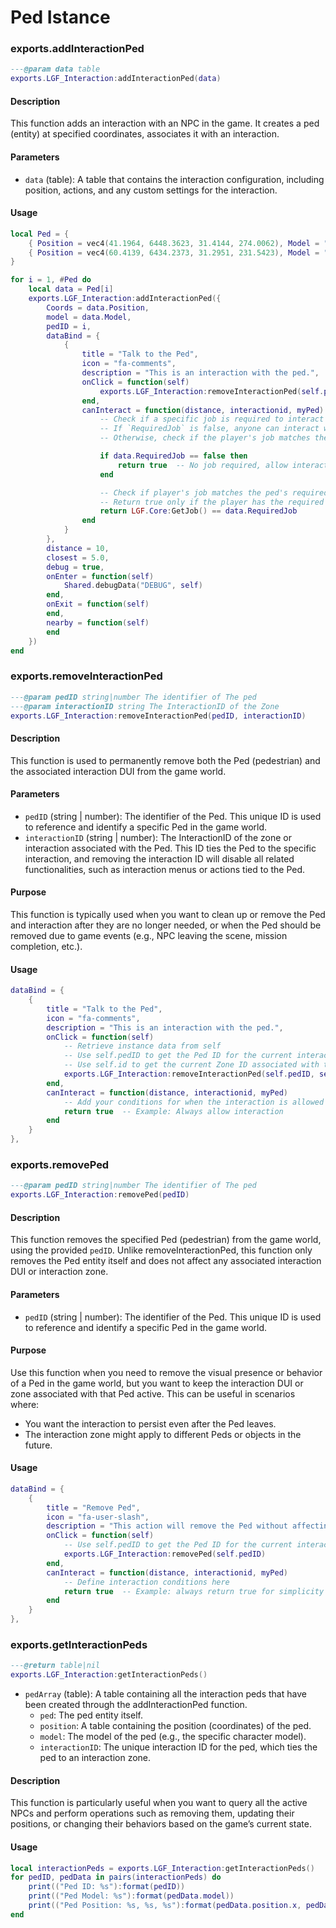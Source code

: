 

# Ped Istance 

### exports.addInteractionPed

```lua copy
---@param data table
exports.LGF_Interaction:addInteractionPed(data)
```

#### Description

This function adds an interaction with an NPC in the game. It creates a ped (entity) at specified coordinates, associates it with an interaction.

#### Parameters

- `data` (table): A table that contains the interaction configuration, including position, actions, and any custom settings for the interaction.

#### Usage

```lua copy
local Ped = {
    { Position = vec4(41.1964, 6448.3623, 31.4144, 274.0062), Model = "a_f_m_fatcult_01", RequiredJob = false, },
    { Position = vec4(60.4139, 6434.2373, 31.2951, 231.5423), Model = "a_f_m_fatcult_01", RequiredJob = "police", }
}

for i = 1, #Ped do
    local data = Ped[i]
    exports.LGF_Interaction:addInteractionPed({
        Coords = data.Position,
        model = data.Model,
        pedID = i,
        dataBind = {
            {
                title = "Talk to the Ped",
                icon = "fa-comments",
                description = "This is an interaction with the ped.",
                onClick = function(self)
                    exports.LGF_Interaction:removeInteractionPed(self.pedID, self.id)
                end,
                canInteract = function(distance, interactionid, myPed)
                    -- Check if a specific job is required to interact with the ped
                    -- If `RequiredJob` is false, anyone can interact with the ped
                    -- Otherwise, check if the player's job matches the `RequiredJob` for the ped

                    if data.RequiredJob == false then
                        return true  -- No job required, allow interaction
                    end

                    -- Check if player's job matches the ped's required job
                    -- Return true only if the player has the required job
                    return LGF.Core:GetJob() == data.RequiredJob
                end
            }
        },
        distance = 10,
        closest = 5.0,
        debug = true,
        onEnter = function(self)
            Shared.debugData("DEBUG", self)
        end,
        onExit = function(self)
        end,
        nearby = function(self)
        end
    })
end
```

### exports.removeInteractionPed

```lua copy
---@param pedID string|number The identifier of The ped
---@param interactionID string The InteractionID of the Zone
exports.LGF_Interaction:removeInteractionPed(pedID, interactionID)
```

#### Description

This function is used to permanently remove both the Ped (pedestrian) and the associated interaction DUI from the game world.

#### Parameters

- `pedID` (string | number): The identifier of the Ped. This unique ID is used to reference and identify a specific Ped in the game world.
- `interactionID` (string | number): The InteractionID of the zone or interaction associated with the Ped. This ID ties the Ped to the specific interaction, and removing the interaction ID will disable all related functionalities, such as interaction menus or actions tied to the Ped.

#### Purpose

This function is typically used when you want to clean up or remove the Ped and interaction after they are no longer needed, or when the Ped should be removed due to game events (e.g., NPC leaving the scene, mission completion, etc.).

#### Usage

```lua copy
dataBind = {
    {
        title = "Talk to the Ped",
        icon = "fa-comments",
        description = "This is an interaction with the ped.",
        onClick = function(self)
            -- Retrieve instance data from self
            -- Use self.pedID to get the Ped ID for the current interaction
            -- Use self.id to get the current Zone ID associated with the interaction
            exports.LGF_Interaction:removeInteractionPed(self.pedID, self.id)
        end,
        canInteract = function(distance, interactionid, myPed)
            -- Add your conditions for when the interaction is allowed
            return true  -- Example: Always allow interaction
        end
    }
},
```

### exports.removePed

```lua copy
---@param pedID string|number The identifier of The ped
exports.LGF_Interaction:removePed(pedID)
```

#### Description

This function removes the specified Ped (pedestrian) from the game world, using the provided `pedID`. Unlike removeInteractionPed, this function only removes the Ped entity itself and does not affect any associated interaction DUI or interaction zone.

#### Parameters

- `pedID` (string | number): The identifier of the Ped. This unique ID is used to reference and identify a specific Ped in the game world.

#### Purpose

Use this function when you need to remove the visual presence or behavior of a Ped in the game world, but you want to keep the interaction DUI or zone associated with that Ped active. This can be useful in scenarios where:

- You want the interaction to persist even after the Ped leaves.
- The interaction zone might apply to different Peds or objects in the future.

#### Usage

```lua copy
dataBind = {
    {
        title = "Remove Ped",
        icon = "fa-user-slash",
        description = "This action will remove the Ped without affecting the interaction zone.",
        onClick = function(self)
            -- Use self.pedID to get the Ped ID for the current interaction
            exports.LGF_Interaction:removePed(self.pedID)
        end,
        canInteract = function(distance, interactionid, myPed)
            -- Define interaction conditions here
            return true  -- Example: always return true for simplicity
        end
    }
},
```

### exports.getInteractionPeds

```lua copy
---@return table|nil
exports.LGF_Interaction:getInteractionPeds()
```

- `pedArray` (table): A table containing all the interaction peds that have been created through the addInteractionPed function.
  - `ped`: The ped entity itself.
  - `position`: A table containing the position (coordinates) of the ped.
  - `model`: The model of the ped (e.g., the specific character model).
  - `interactionID`: The unique interaction ID for the ped, which ties the ped to an interaction zone.

#### Description

This function is particularly useful when you want to query all the active NPCs and perform operations such as removing them, updating their positions, or changing their behaviors based on the game’s current state.

#### Usage

```lua copy
local interactionPeds = exports.LGF_Interaction:getInteractionPeds()
for pedID, pedData in pairs(interactionPeds) do
    print(("Ped ID: %s"):format(pedID))
    print(("Ped Model: %s"):format(pedData.model))
    print(("Ped Position: %s, %s, %s"):format(pedData.position.x, pedData.position.y, pedData.position.z))
end
```
